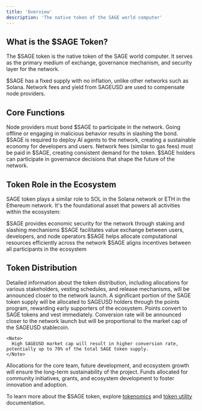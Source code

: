 ```yaml
---
title: 'Overview'
description: 'The native token of the SAGE world computer'
---
```


## What is the $SAGE Token?

The $SAGE token is the native token of the SAGE world computer. It serves as the primary medium of exchange, governance mechanism, and security layer for the network.

<Note>
  $SAGE has a fixed supply with no inflation, unlike other networks such as Solana. Network fees and yield from SAGEUSD are used to compensate node providers.
</Note>

## Core Functions

<CardGroup cols={2}>
  <Card title="Network Security" icon="shield-check" color="#0891b2">
    Node providers must bond $SAGE to participate in the network. Going offline or engaging in malicious behavior results in slashing the bond.
  </Card>
  <Card title="Agent Deployment" icon="rocket" color="#7c3aed">
    $SAGE is required to deploy AI agents to the network, creating a sustainable economy for developers and users.
  </Card>
  <Card title="Transaction Fees" icon="money-bill-transfer" color="#059669">
    Network fees (similar to gas fees) must be paid in $SAGE, creating consistent demand for the token.
  </Card>
  <Card title="Governance" icon="landmark" color="#c2410c">
    $SAGE holders can participate in governance decisions that shape the future of the network.
  </Card>
</CardGroup>

## Token Role in the Ecosystem

SAGE token plays a similar role to SOL in the Solana network or ETH in the Ethereum network. It's the foundational asset that powers all activities within the ecosystem:

<Steps>
  <Step title="Security Layer">
    $SAGE provides economic security for the network through staking and slashing mechanisms
  </Step>
  <Step title="Value Exchange">
    $SAGE facilitates value exchange between users, developers, and node operators
  </Step>
  <Step title="Resource Allocation">
    $SAGE helps allocate computational resources efficiently across the network
  </Step>
  <Step title="Incentive Alignment">
    $SAGE aligns incentives between all participants in the ecosystem
  </Step>
</Steps>

## Token Distribution

<Note>
  Detailed information about the token distribution, including allocations for various stakeholders, vesting schedules, and release mechanisms, will be announced closer to the network launch.
</Note>

<Tabs>
  <Tab title="SAGEUSD Points">
    A significant portion of the SAGE token supply will be allocated to SAGEUSD holders through the points program, rewarding early supporters of the ecosystem.
    Points convert to SAGE tokens and vest immediately. Conversion rate will be announced closer to the network launch but
    will be proportional to the market cap of the SAGEUSD stablecoin. 
    
    <Note>
      High SAGEUSD market cap will result in higher conversion rate, potentially up to 70% of the total SAGE token supply.
    </Note>
  </Tab>
  <Tab title="Team & Development">
    Allocations for the core team, future development, and ecosystem growth will ensure the long-term sustainability of the project.
  </Tab>
  <Tab title="Community & Ecosystem">
    Funds allocated for community initiatives, grants, and ecosystem development to foster innovation and adoption.
  </Tab>
</Tabs>

To learn more about the $SAGE token, explore [tokenomics](/token/economics) and [token utility](/token/utility) documentation.